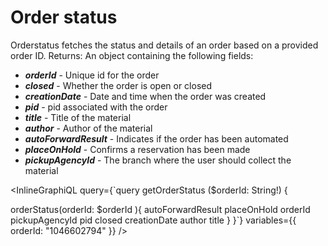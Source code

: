 # Order status

Orderstatus fetches the status and details of an order based on a provided order ID.
Returns: An object containing the following fields: 
- _**orderId**_ -   Unique id for the order
- _**closed**_ -  Whether the order is open or closed
- _**creationDate**_ - Date and time when the order was created
- _**pid**_ - pid associated with the order
- _**title**_ - Title of the material
- _**author**_ - Author of the material
- _**autoForwardResult**_ - Indicates if the order has been automated
- _**placeOnHold**_ -  Confirms a reservation has been made 
- _**pickupAgencyId**_ -  The branch where the user should collect the material


<InlineGraphiQL
  query={`query getOrderStatus ($orderId: String!) {
    
  orderStatus(orderId: $orderId ){
    autoForwardResult
    placeOnHold
    orderId
    pickupAgencyId
    pid
    closed
    creationDate
    author
    title
  }  }`}
  variables={{ orderId: "1046602794" }}
/>
